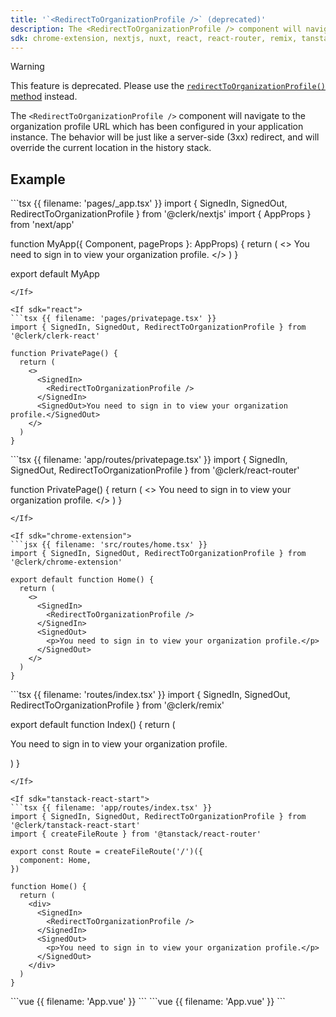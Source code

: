 ```yaml
---
title: '`<RedirectToOrganizationProfile />` (deprecated)'
description: The <RedirectToOrganizationProfile /> component will navigate to the organization profile URL which has been configured in your application instance. The behavior will be just like a server-side (3xx) redirect, and will override the current location in the history stack.
sdk: chrome-extension, nextjs, nuxt, react, react-router, remix, tanstack-react-start, vue
---
```


> [!WARNING]
> This feature is deprecated. Please use the [`redirectToOrganizationProfile()` method](/docs/references/javascript/clerk#redirect-to-organization-profile) instead.

The `<RedirectToOrganizationProfile />` component will navigate to the organization profile URL which has been configured in your application instance. The behavior will be just like a server-side (3xx) redirect, and will override the current location in the history stack.

## Example

<If sdk="nextjs">
  ```tsx {{ filename: 'pages/_app.tsx' }}
  import { SignedIn, SignedOut, RedirectToOrganizationProfile } from '@clerk/nextjs'
  import { AppProps } from 'next/app'

  function MyApp({ Component, pageProps }: AppProps) {
    return (
      <>
        <SignedIn>
          <RedirectToOrganizationProfile />
        </SignedIn>
        <SignedOut>You need to sign in to view your organization profile.</SignedOut>
      </>
    )
  }

  export default MyApp
  ```
</If>

<If sdk="react">
  ```tsx {{ filename: 'pages/privatepage.tsx' }}
  import { SignedIn, SignedOut, RedirectToOrganizationProfile } from '@clerk/clerk-react'

  function PrivatePage() {
    return (
      <>
        <SignedIn>
          <RedirectToOrganizationProfile />
        </SignedIn>
        <SignedOut>You need to sign in to view your organization profile.</SignedOut>
      </>
    )
  }
  ```
</If>

<If sdk="react-router">
  ```tsx {{ filename: 'app/routes/privatepage.tsx' }}
  import { SignedIn, SignedOut, RedirectToOrganizationProfile } from '@clerk/react-router'

  function PrivatePage() {
    return (
      <>
        <SignedIn>
          <RedirectToOrganizationProfile />
        </SignedIn>
        <SignedOut>You need to sign in to view your organization profile.</SignedOut>
      </>
    )
  }
  ```
</If>

<If sdk="chrome-extension">
  ```jsx {{ filename: 'src/routes/home.tsx' }}
  import { SignedIn, SignedOut, RedirectToOrganizationProfile } from '@clerk/chrome-extension'

  export default function Home() {
    return (
      <>
        <SignedIn>
          <RedirectToOrganizationProfile />
        </SignedIn>
        <SignedOut>
          <p>You need to sign in to view your organization profile.</p>
        </SignedOut>
      </>
    )
  }
  ```
</If>

<If sdk="remix">
  ```tsx {{ filename: 'routes/index.tsx' }}
  import { SignedIn, SignedOut, RedirectToOrganizationProfile } from '@clerk/remix'

  export default function Index() {
    return (
      <div>
        <SignedIn>
          <RedirectToOrganizationProfile />
        </SignedIn>
        <SignedOut>
          <p>You need to sign in to view your organization profile.</p>
        </SignedOut>
      </div>
    )
  }
  ```
</If>

<If sdk="tanstack-react-start">
  ```tsx {{ filename: 'app/routes/index.tsx' }}
  import { SignedIn, SignedOut, RedirectToOrganizationProfile } from '@clerk/tanstack-react-start'
  import { createFileRoute } from '@tanstack/react-router'

  export const Route = createFileRoute('/')({
    component: Home,
  })

  function Home() {
    return (
      <div>
        <SignedIn>
          <RedirectToOrganizationProfile />
        </SignedIn>
        <SignedOut>
          <p>You need to sign in to view your organization profile.</p>
        </SignedOut>
      </div>
    )
  }
  ```
</If>

<If sdk="vue">
  ```vue {{ filename: 'App.vue' }}
  <script setup lang="ts">
  import { SignedIn, SignedOut, RedirectToOrganizationProfile } from '@clerk/vue'
  </script>

  <template>
    <SignedIn>
      <RedirectToOrganizationProfile />
    </SignedIn>
    <SignedOut>
      <p>You need to sign in to view your organization profile.</p>
    </SignedOut>
  </template>
  ```
</If>

<If sdk="nuxt">
  ```vue {{ filename: 'App.vue' }}
  <script setup lang="ts">
  // Components are automatically imported
  </script>

  <template>
    <main>
      <SignedIn>
        <RedirectToOrganizationProfile />
      </SignedIn>
      <SignedOut>
        <p>You need to sign in to view your organization profile.</p>
      </SignedOut>
    </main>
  </template>
  ```
</If>
